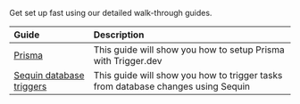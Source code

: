 Get set up fast using our detailed walk-through guides.

| Guide                                                 | Description                                                                      |
| :---------------------------------------------------- | :------------------------------------------------------------------------------- |
| [Prisma](/guides/frameworks/prisma)                   | This guide will show you how to setup Prisma with Trigger.dev                    |
| [Sequin database triggers](/guides/frameworks/sequin) | This guide will show you how to trigger tasks from database changes using Sequin |
